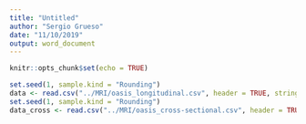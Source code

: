```yaml
---
title: "Untitled"
author: "Sergio Grueso"
date: "11/10/2019"
output: word_document
---
```


```r
knitr::opts_chunk$set(echo = TRUE)
```

```r
set.seed(1, sample.kind = "Rounding")
data <- read.csv("../MRI/oasis_longitudinal.csv", header = TRUE, stringsAsFactors = FALSE)
set.seed(1, sample.kind = "Rounding")
data_cross <- read.csv("../MRI/oasis_cross-sectional.csv", header = TRUE, stringsAsFactors = FALSE)
```

